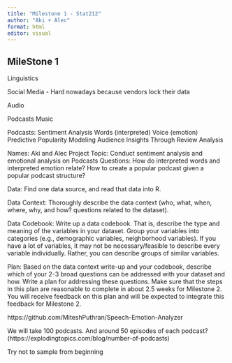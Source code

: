 ---
title: "Milestone 1 - Stat212"
author: "Aki + Alec"
format: html
editor: visual
---

## MileStone 1

Linguistics

Social Media - Hard nowadays because vendors lock their data

Audio

Podcasts
Music

Podcasts: 
Sentiment Analysis
Words (interpreted)
Voice (emotion)
Predictive Popularity Modeling
Audience Insights Through Review Analysis


Names: Aki and Alec
Project Topic: Conduct sentiment analysis and emotional analysis on Podcasts
Questions:
How do interpreted words and interpreted emotion relate?
How to create a popular podcast given a popular podcast structure?

Data: Find one data source, and read that data into R.



Data Context: Thoroughly describe the data context (who, what, when, where, why, and how? questions related to the dataset).


Data Codebook: Write up a data codebook. That is, describe the type and meaning of the variables in your dataset. Group your variables into categories (e.g., demographic variables, neighborhood variables).
If you have a lot of variables, it may not be necessary/feasible to describe every variable individually. Rather, you can describe groups of similar variables.


Plan: Based on the data context write-up and your codebook, describe which of your 2-3 broad questions can be addressed with your dataset and how.
Write a plan for addressing these questions. Make sure that the steps in this plan are reasonable to complete in about 2.5 weeks for Milestone 2. You will receive feedback on this plan and will be expected to integrate this feedback for Milestone 2.


https://github.com/MiteshPuthran/Speech-Emotion-Analyzer



We will take 100 podcasts. And around 50 episodes of each podcast? (https://explodingtopics.com/blog/number-of-podcasts)

Try not to sample from beginning 
